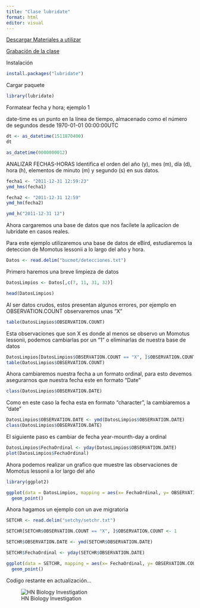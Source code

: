 ---
title: "Clase lubridate"
format: html
editor: visual
---

[Descargar Materiales a utilizar](https://drive.google.com/drive/folders/14LgLOZ8MTnEDp0QegDIv8BHLeYQ3Ggnj?usp=drive_link)

[Grabación de la clase](https://youtu.be/g5HQnx3hCPQ)

Instalación

```{r, eval=FALSE}

install.packages("lubridate")

```

Cargar paquete

```{r}
library(lubridate)
```

Formatear fecha y hora; ejemplo 1

date-time es un punto en la línea de tiempo, almacenado como el número de segundos desde 1970-01-01 00:00:00UTC

```{r}
dt <- as_datetime(1511870400)
dt

as_datetime(0000000012)
```

ANALIZAR FECHAS-HORAS Identifica el orden del año (y), mes (m), día (d), hora (h), elementos de minuto (m) y segundo (s) en sus datos.

```{r}
fecha1 <- "2011-12-31 12:59:23"
ymd_hms(fecha1)

fecha2 <- "2011-12-31 12:59"
ymd_hm(fecha2)

ymd_h("2011-12-31 12")
```

Ahora cargaremos una base de datos que nos facilete la aplicacion de lubridate en casos reales.

Para este ejemplo utilizaremos una base de datos de eBird, estudiaremos la deteccion de Momotus lessonii a lo largo del año y hora.

```{r}
Datos <- read.delim("bucmot/detecciones.txt")
```

Primero haremos una breve limpieza de datos

```{r}
DatosLimpios <- Datos[,c(7, 11, 31, 32)]

head(DatosLimpios)
```

Al ser datos crudos, estos presentan algunos errores, por ejemplo en OBSERVATION.COUNT observaremos unas "X"

```{r}
table(DatosLimpios$OBSERVATION.COUNT)
```

Esta observaciones que son X es donde al menos se observo un Momotus lessonii, podemos cambiarlas por un "1" o eliminarlas de nuestra base de datos

```{r}
DatosLimpios[DatosLimpios$OBSERVATION.COUNT == "X", ]$OBSERVATION.COUNT <- 1
table(DatosLimpios$OBSERVATION.COUNT)

```

Ahora cambiaremos nuestra fecha a un formato ordinal, para esto devemos asegurarnos que nuestra fecha este en formato "Date"

```{r}
class(DatosLimpios$OBSERVATION.DATE)
```

Como en este caso la fecha esta en formato "character", la cambiaremos a "date"

```{r}
DatosLimpios$OBSERVATION.DATE <- ymd(DatosLimpios$OBSERVATION.DATE)
class(DatosLimpios$OBSERVATION.DATE)

```

El siguiente paso es cambiar de fecha year-mounth-day a ordinal

```{r}
DatosLimpios$FechaOrdinal <- yday(DatosLimpios$OBSERVATION.DATE)
plot(DatosLimpios$FechaOrdinal)
```

Ahora podemos realizar un grafico que muestre las observaciones de Momotus lessonii a lor largo del año

```{r}
library(ggplot2)

ggplot(data = DatosLimpios, mapping = aes(x= FechaOrdinal, y= OBSERVATION.COUNT)) +
  geom_point()

```

Ahora hagamos un ejemplo con un ave migratoria

```{r}
SETCHR <- read.delim("setchy/setchr.txt")

SETCHR[SETCHR$OBSERVATION.COUNT == "X", ]$OBSERVATION.COUNT <- 1

SETCHR$OBSERVATION.DATE <- ymd(SETCHR$OBSERVATION.DATE)

SETCHR$FechaOrdinal <- yday(SETCHR$OBSERVATION.DATE)

ggplot(data = SETCHR, mapping = aes(x= FechaOrdinal, y= OBSERVATION.COUNT)) +
  geom_point()
```

Codigo restante en actualización...

![HN Biology Investigation](HN Cursos publicidad/HN Biology Inv large.jpg)

